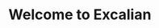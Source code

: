 ---
title: Welcome to Excalian
description: The homepage of my website
template: splash
hero:
  tagline: The homepage of my website
  image:
    file: ../../assets/large_logo.png
  actions:
    - text: Look Around
      link: /about/socials
      icon: right-arrow
      variant: primary
    - text: View Blog
      link: /blog
      icon: document
      variant: secondary
---